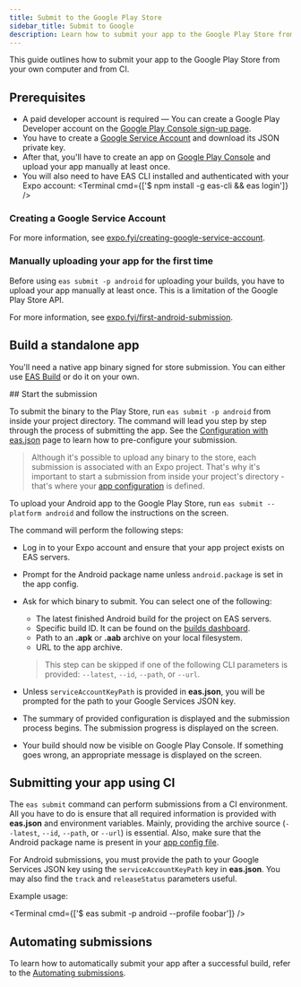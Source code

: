 ```yaml
---
title: Submit to the Google Play Store
sidebar_title: Submit to Google
description: Learn how to submit your app to the Google Play Store from your computer and CI.
---
```



This guide outlines how to submit your app to the Google Play Store from your own computer and from CI.

## Prerequisites

- A paid developer account is required &mdash; You can create a Google Play Developer account on the [Google Play Console sign-up page](https://play.google.com/apps/publish/signup/).
- You have to create a [Google Service Account](https://expo.fyi/creating-google-service-account) and download its JSON private key.
- After that, you'll have to create an app on [Google Play Console](https://play.google.com/apps/publish/) and upload your app manually at least once.
- You will also need to have EAS CLI installed and authenticated with your Expo account:
  <Terminal cmd={['$ npm install -g eas-cli && eas login']} />

### Creating a Google Service Account

For more information, see [expo.fyi/creating-google-service-account](https://expo.fyi/creating-google-service-account).

### Manually uploading your app for the first time

Before using `eas submit -p android` for uploading your builds, you have to upload your app manually at least once. This is a limitation of the Google Play Store API.

For more information, see [expo.fyi/first-android-submission](https://expo.fyi/first-android-submission).

<Step label="1">

## Build a standalone app

You'll need a native app binary signed for store submission. You can either use [EAS Build](/build/introduction.mdx) or do it on your own.

</Step>

<Step label="2">
## Start the submission

To submit the binary to the Play Store, run `eas submit -p android` from inside your project directory. The command will lead you step by step through the process of submitting the app. See the [Configuration with eas.json](./eas-json.mdx) page to learn how to pre-configure your submission.

> Although it's possible to upload any binary to the store, each submission is associated with an Expo project. That's why it's important to start a submission from inside your project's directory - that's where your [app configuration](../workflow/configuration.mdx) is defined.

To upload your Android app to the Google Play Store, run `eas submit --platform android` and follow the instructions on the screen.

The command will perform the following steps:

- Log in to your Expo account and ensure that your app project exists on EAS servers.
- Prompt for the Android package name unless `android.package` is set in the app config.
- Ask for which binary to submit. You can select one of the following:

  - The latest finished Android build for the project on EAS servers.
  - Specific build ID. It can be found on the [builds dashboard](https://expo.dev/builds).
  - Path to an **.apk** or **.aab** archive on your local filesystem.
  - URL to the app archive.

  > This step can be skipped if one of the following CLI parameters is provided: `--latest`, `--id`, `--path`, or `--url`.

- Unless `serviceAccountKeyPath` is provided in **eas.json**, you will be prompted for the path to your Google Services JSON key.
- The summary of provided configuration is displayed and the submission process begins. The submission progress is displayed on the screen.
- Your build should now be visible on Google Play Console. If something goes wrong, an appropriate message is displayed on the screen.

</Step>

## Submitting your app using CI

The `eas submit` command can perform submissions from a CI environment. All you have to do is ensure that all required information is provided with **eas.json** and environment variables. Mainly, providing the archive source (`--latest`, `--id`, `--path`, or `--url`) is essential. Also, make sure that the Android package name is present in your [app config file](/workflow/configuration.mdx).

For Android submissions, you must provide the path to your Google Services JSON key using the `serviceAccountKeyPath` key in **eas.json**. You may also find the `track` and `releaseStatus` parameters useful.

Example usage:

<Terminal cmd={['$ eas submit -p android --profile foobar']} />

## Automating submissions

To learn how to automatically submit your app after a successful build, refer to the [Automating submissions](/build/automate-submissions).
